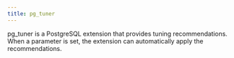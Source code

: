 ```yaml
---
title: pg_tuner
---
```


pg_tuner is a PostgreSQL extension that provides tuning recommendations. When a parameter is set, the extension can automatically apply the recommendations. 

